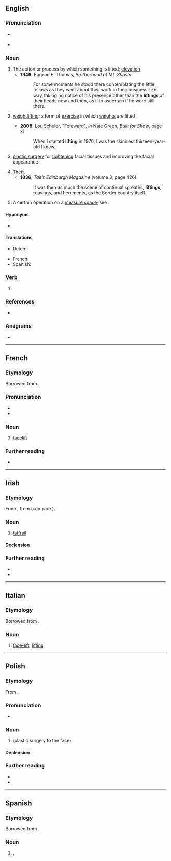 ==English==

===Pronunciation===
* {{a|UK|US}} {{IPA|en|/ˈlɪft.ɪŋ/}}
* {{audio|en|en-us-lifting.ogg|Audio (US)}}

===Noun===
{{en-noun|~}}

# The action or process by which something is lifted; [[elevation]]
#* '''1946''', Eugene E. Thomas, ''Brotherhood of Mt. Shasta''
#*: For some moments he stood there contemplating the little fellows as they went about their work in their business-like way, taking no notice of his presence other than the '''liftings''' of their heads now and then, as if to ascertain if he were still there.
# {{lb|en|sports}} [[weightlifting]]; a form of [[exercise]] in which [[weights]] are lifted
#: {{syn|en|weightlifting}}
#* '''2008''', Lou Schuler, "Foreward", ''in'' Nate Green, ''Built for Show'', page xi
#*: When I started '''lifting''' in 1970, I was the skinniest thirteen-year-old I knew.
# {{lb|en|medicine}} [[plastic surgery]] for [[tighten]]ing facial tissues and improving the facial appearance
#: {{syn|en|facelift}}
# [[theft|Theft]].
#* '''1836''', ''Tait's Edinburgh Magazine'' (volume 3, page 426)
#*: It was then as much the scene of continual spreaths, '''liftings''', reavings, and herriments, as the Border country itself.
# {{lb|en|math}} A certain operation on a [[measure space]]; see {{w|lifting theory}}.

====Hyponyms====
* {{sense|computing}} {{l|en|type lifting}}

====Translations====
{{trans-see|weightlifting}}

{{trans-top|facelift}}
* Dutch: {{t|nl|opwaardering|f}}
{{trans-mid}}
* French: {{t+|fr|lifting|m}}
* Spanish: {{t+|es|lifting|m}}
{{trans-bottom}}

===Verb===
{{head|en|verb form}}

# {{inflection of|en|lift||pres|part}}

===References===
* {{pedia}}

===Anagrams===
* {{anagrams|en|a=fgiilnt|fliting}}

----

==French==

===Etymology===
Borrowed from {{bor|fr|en|lifting}}.

===Pronunciation===
* {{fr-IPA}}
* {{audio|fr|LL-Q150 (fra)-Lyokoï-lifting.wav|Audio}}

===Noun===
{{fr-noun|m}}

# [[facelift]]
#: {{syn|fr|lifting de visage}}

===Further reading===
* {{R:TLFi}}

----

==Irish==

===Etymology===
From {{inh|ga|mga|lipting}}, from {{der|ga|non|lypting}} (compare {{cog|nn|lyfting}}).

===Noun===
{{ga-noun|f|~e|~í}}

# {{lb|ga|nautical|literary}} [[taffrail]]
#: {{syn|ga|rancás|teafrail}}

====Declension====
{{ga-decl-f2|l|ifting|iftinge|pl=iftingí}}

===Further reading===
* {{R:ga:Ó Dónaill}}
* {{R:DIL|30302|head=lipting}}

----

==Italian==

===Etymology===
Borrowed from {{bor|it|en|-}}.

===Noun===
{{it-noun|m|-}}

# {{lb|it|surgery}} [[face-lift]], [[#English|lifting]]

----

==Polish==
{{wp|lang=pl|face lifting}}

===Etymology===
From {{bor|pl|en|lifting}}.

===Pronunciation===
* {{pl-IPA}}

===Noun===
{{pl-noun|m-in}}

# {{l|en|facelift}} (plastic surgery to the face)

====Declension====
{{pl-decl-noun-m-in}}

===Further reading===
* {{R:pl:WSJP}}
* {{R:PWN}}

{{c|pl|Plastic surgery}}

----

==Spanish==

===Etymology===
Borrowed from {{bor|es|en|-}}.

===Noun===
{{es-noun|m}}

# {{l|en|lifting}}, {{l|en|facelift}}